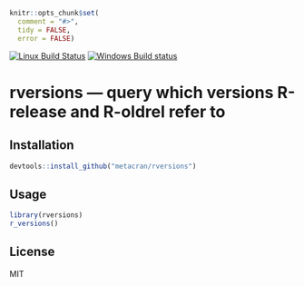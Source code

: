 
```r
knitr::opts_chunk$set(
  comment = "#>",
  tidy = FALSE,
  error = FALSE)
```

[![Linux Build Status](https://travis-ci.org/metacran/rversions.png?branch=master)](https://travis-ci.org/metacran/rversions)
[![Windows Build status](https://ci.appveyor.com/api/projects/status/github/metacran/rversions)](https://ci.appveyor.com/project/metacran/rversions)

# rversions — query which versions R-release and R-oldrel refer to

## Installation

```r
devtools::install_github("metacran/rversions")
```

## Usage

```r
library(rversions)
r_versions()
```

## License

MIT
